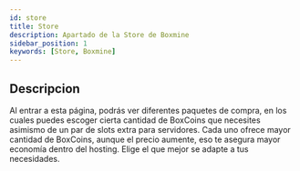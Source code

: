 ```yaml
---
id: store
title: Store
description: Apartado de la Store de Boxmine
sidebar_position: 1
keywords: [Store, Boxmine]
---
```


## Descripcion

Al entrar a esta página, podrás ver diferentes paquetes de compra, en los cuales puedes escoger cierta cantidad de BoxCoins que necesites asimismo de un par de slots extra para servidores. Cada uno ofrece mayor cantidad de BoxCoins, aunque el precio aumente, eso te asegura mayor economía dentro del hosting. Elige el que mejor se adapte a tus necesidades.
